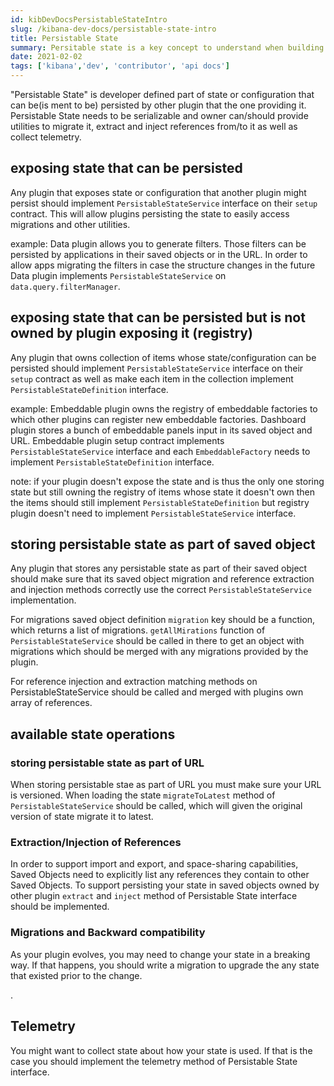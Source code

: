 ```yaml
---
id: kibDevDocsPersistableStateIntro
slug: /kibana-dev-docs/persistable-state-intro
title: Persistable State
summary: Persitable state is a key concept to understand when building a Kibana plugin.
date: 2021-02-02
tags: ['kibana','dev', 'contributor', 'api docs']
---
```


"Persistable State" is developer defined part of state or configuration that can be(is ment to be) persisted by other
 plugin that the one providing it. Persistable State needs to be serializable and owner can/should provide utilities
 to migrate it, extract and inject references from/to it as well as collect telemetry.
 
## exposing state that can be persisted

Any plugin that exposes state or configuration that another plugin might persist should implement `PersistableStateService`
interface on their `setup` contract. This will allow plugins persisting the state to easily access migrations and other utilities.

example: Data plugin allows you to generate filters. Those filters can be persisted by applications in their saved 
objects or in the URL. In order to allow apps migrating the filters in case the structure changes in the future Data 
plugin implements `PersistableStateService` on `data.query.filterManager`.

## exposing state that can be persisted but is not owned by plugin exposing it (registry)

Any plugin that owns collection of items whose state/configuration can be persisted should implement `PersistableStateService`
interface on their `setup` contract as well as make each item in the collection implement `PersistableStateDefinition` interface.

example: Embeddable plugin owns the registry of embeddable factories to which other plugins can register new embeddable factories. Dashboard plugin
stores a bunch of embeddable panels input in its saved object and URL. Embeddable plugin setup contract implements `PersistableStateService`
interface and each `EmbeddableFactory`  needs to implement `PersistableStateDefinition` interface.

note: if your plugin doesn't expose the state and is thus the only one storing state but still owning the registry
of items whose state it doesn't own then the items should still implement `PersistableStateDefinition` but registry
plugin doesn't need to implement `PersistableStateService` interface.

## storing persistable state as part of saved object

Any plugin that stores any persistable state as part of their saved object should make sure that its saved object migration 
and reference extraction and injection methods correctly use the correct `PersistableStateService` implementation.

For migrations saved object definition `migration` key should be a function, which returns a list of migrations. `getAllMirations`
function of `PersistableStateService` should be called in there to get an object with migrations which should be merged with
any migrations provided by the plugin.

For reference injection and extraction matching methods on PersistableStateService should be called and merged with plugins own array of references.

## available state operations

### storing persistable state as part of URL

When storing persistable stae as part of URL you must make sure your URL is versioned. When loading the state `migrateToLatest` method
of `PersistableStateService` should be called, which will given the original version of state migrate it to latest.

 
### Extraction/Injection of References

In order to support import and export, and space-sharing capabilities, Saved Objects need to explicitly list any references they contain to other Saved Objects.
To support persisting your state in saved objects owned by other plugin `extract` and `inject` method of Persistable State interface should be implemented.

<DocLink id="kibDevTutorialSavedObject" section="references" text="Learn how to define Saved Object references"/>

### Migrations and Backward compatibility

As your plugin evolves, you may need to change your state in a breaking way. If that happens, you should write a migration to upgrade the any state that existed prior to the change.

<DocLink id="kibDevTutorialSavedObject" section="migrations" text="How to write a migration"/>.

## Telemetry

You might want to collect state about how your state is used. If that is the case you should implement the telemetry method of Persistable State interface.
